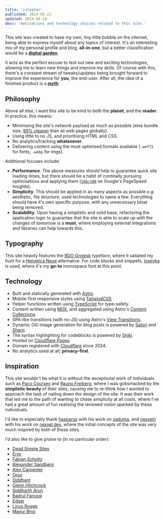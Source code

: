 ```yaml
---
title: 'colophon'
published: 2024-05-21
updated: 2024-08-19
desc: 'motivations and technology choices related to this site.'
---
```


This site was created to have my own, tiny little bubble on the internet, being able to express myself about any topics of interest. It's an interesting mix of my personal profile and blog, **all-in-one**, but a better classification would be a **[digital garden](https://lowercasedc.wordpress.com/2023/02/01/what-the-heck-is-a-digital-garden)**.

It acts as the perfect excuse to test out new and exciting technologies, allowing me to learn new things and improve my skills. Of course with this, there's a constant stream of tweaks/updates being brought forward to improve the experience for **you**, the end-user. After all, the idea of a finished product is a **[myth](https://thebootstrappedfounder.com/the-myth-of-the-finished-product)**.

## Philosophy

Above all else, I want this site to be kind to both the **planet**, and the **reader**. In practice, this means:

- Minimising the site's network payload as much as possible (`40kb` bundle size, [99% cleaner](https://www.websitecarbon.com/website/asnine-me) than all web pages globally).
- Using little to no JS, and prioritising HTML and CSS.
- No analytics/tracking **whatsoever**.
- Delivering content using the most optimised formats available (`.woff2` for fonts, `.webp` for imgs).

Additional focuses include:

- **Performance**. The above measures should help to guarantee quick site loading times, but there should be a habit of continally pursuing optimisations and applying them ([`100/100`](https://pagespeed.web.dev/analysis/https-asnine-me/j2ofvdcfno?form_factor=mobile) on Google's PageSpeed Insights).
- **Simplicity**. This should be applied in as many aspects as possible _e.g._ aesthetic, file structure, used technologies to name a few. Everything should have it's own specific purpose, with any unnecessary bloat being removed.
- **Scalability**. Upon having a simplistic and solid base, refactoring the application logic to guarantee that the site is able to scale up with the changes of tomorrow is a **must**, where employing external integrations and libraries can help towards this.

## Typography

This site heavily features the [BDO Grotesk](https://lokalcontainer.com/BDO-Grotesk) typeface, where it satiated my hunt for a [Helvetica Neue](https://www.myfonts.com/collections/neue-helvetica-font-linotype) alternative. For code blocks and snippets, [Iosevka](https://typeof.net/Iosevka) is used, where it's my **go-to** monospace font at this point.

## Technology

- Built and statically generated with [Astro](https://astro.build).
- Mobile-first responsive styles using [TailwindCSS](https://tailwindcss.com)
- Helper functions written using [TypeScript](https://www.typescriptlang.org) for type-safety.
- Content written using [MDX](https://mdxjs.com), and aggregated using Astro's [Content Collections](https://docs.astro.build/en/guides/content-collections).
- SPA-like transitions (with no-JS) using Astro's [View Transitions](https://docs.astro.build/en/guides/view-transitions).
- Dynamic OG-image generation for blog posts is powered by [Satori](https://github.com/vercel/satori) and [Sharp](https://sharp.pixelplumbing.com).
- The syntax highlighting for codeblocks is powered by [Shiki](https://shiki.style).
- Hosted on [Cloudflare Pages](https://pages.cloudflare.com).
- Domain registered with [Cloudflare](https://www.cloudflare.com) since 2024.
- No analytics used at all; **privacy-first**.

## Inspiration

This site wouldn't be what it is without the exceptional work of individuals such as [Paco Coursey](https://paco.me) and [Rauno Freiberg](https://raunofreiberg.com), where I was gobsmacked by the **simplistic beauty** of their sites, causing me to re-think how I wanted to approach the task of nailing down the design of the site. It was their work that led me to the path of wanting to chase simplicity at all costs, where I've had a great amount of fun realising the renewed vision sparked by these individuals.

I'd like to especially thank [hasparus](https://github.com/hasparus) with his work on [zaduma](https://zaduma.vercel.app), and [nexxeln](https://github.com/nexxeln) with his work on [nexxel.dev](https://www.nexxel.dev), where the initial concepts of the site was very much inspired by both of these sites.

I'd also like to give praise to (in no particular order):

- [Dead Simple Sites](https://deadsimplesites.com)
- [Eryc](https://eryc.cc)
- [Fabian Schultz](https://www.fabianschultz.com)
- [Alexander Sandberg](https://alexandersandberg.com)
- [Alex Carpenter](https://alexcarpenter.me)
- [Onur](https://onur.dev)
- [Siddhant](https://dietcode.io)
- [Glenn Hitchcock](https://glenn.me)
- [Siddharth Arun](https://sdrn.co)
- [Badrul Farooqi](https://farooqib.com)
- [Edgar](https://edgarlr.com)
- [Linus Rogge](https://linusrogge.com)
- [Mayur Bhoi](https://www.mayurbhoi.com)
